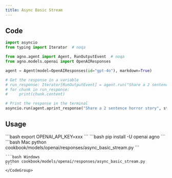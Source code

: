 ```yaml
---
title: Async Basic Stream
---
```


## Code

```python cookbook/models/openai/responses/async_basic_stream.py
import asyncio
from typing import Iterator  # noqa

from agno.agent import Agent, RunOutputEvent  # noqa
from agno.models.openai import OpenAIResponses

agent = Agent(model=OpenAIResponses(id="gpt-4o"), markdown=True)

# Get the response in a variable
# run_response: Iterator[RunOutputEvent] = agent.run("Share a 2 sentence horror story", stream=True)
# for chunk in run_response:
#     print(chunk.content)

# Print the response in the terminal
asyncio.run(agent.aprint_response("Share a 2 sentence horror story", stream=True))

```

## Usage

<Steps>
  <Snippet file="create-venv-step.mdx" />

  <Step title="Set your API key">
    ```bash
    export OPENAI_API_KEY=xxx
    ```
  </Step>

  <Step title="Install libraries">
    ```bash
    pip install -U openai agno
    ```
  </Step>

  <Step title="Run Agent">
    <CodeGroup>
    ```bash Mac
    python cookbook/models/openai/responses/async_basic_stream.py
    ```

    ```bash Windows
    python cookbook/models/openai/responses/async_basic_stream.py
    ```
    </CodeGroup>
  </Step>
</Steps>
